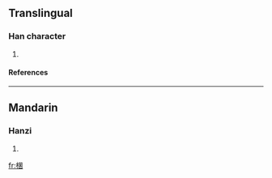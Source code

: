 ==Translingual==
===Han character===
{{Han char|rn=75|rad=木|as=08|sn=12|four=4690<sub>0</sub>|canj=木田竹木 (DWHD)}}
# {{defn|Han|sort=木08}}
====References====
{{Han ref|kx=0533.080|dkj=14947|dj=0921.080|hdz=21232.080|uh=68DE|ud=26846|bh=D9D0|bd=55760}}

----
==Mandarin==
===Hanzi===
{{cmn-hanzi|pin=[[hún]] (hun2)|wg=hun<sup>2</sup>}}
# {{defn|Mandarin}}

[[fr:棞]]